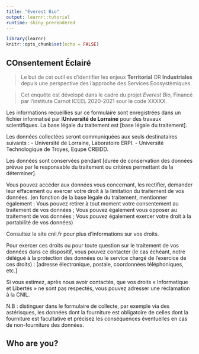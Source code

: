 ```yaml
---
title: "Everest Bio"
output: learnr::tutorial
runtime: shiny_prerendered
---
```


```r
library(learnr)
knitr::opts_chunk$set(echo = FALSE)
```


## COnsentement Éclairé

> Le but de cet outil es d'identifier les enjeux **Territorial** OR **Industriales** depuis une perspective des l'approche des Services Ecosystèmiques. 

>Cet enquête est dévelopé dans le cadre du projet *Everest Bio*, Financé par l'institute Carnot ICEEL 2020-2021 sour le code XXXXX.


Les informations recueillies sur ce formulaire sont enregistrées dans un fichier informatisé par l**Université de Lorraine** pour des travaux scientifiques. 
La base légale du traitement est [base légale du traitement].

Les données collectées seront communiquées aux seuls destinataires suivants : 
- Université de Lorraine, Laboratoire ERPI.
- Université Technologique de Troyes, Equpe CREIDD.

Les données sont conservées pendant [durée de conservation des données prévue par le responsable du traitement ou critères permettant de la déterminer].

Vous pouvez accéder aux données vous concernant, les rectifier, demander leur effacement ou exercer votre droit à la limitation du traitement de vos données. (en fonction de la base légale du traitement, mentionner également : Vous pouvez retirer à tout moment votre consentement au traitement de vos données ; Vous pouvez également vous opposer au traitement de vos données ; Vous pouvez également exercer votre droit à la portabilité de vos données)

Consultez le site cnil.fr pour plus d’informations sur vos droits.

Pour exercer ces droits ou pour toute question sur le traitement de vos données dans ce dispositif, vous pouvez contacter (le cas échéant, notre délégué à la protection des données ou le service chargé de l’exercice de ces droits) : [adresse électronique, postale, coordonnées téléphoniques, etc.] 

Si vous estimez, après nous avoir contactés, que vos droits « Informatique et Libertés » ne sont pas respectés, vous pouvez adresser une réclamation à la CNIL.

N.B : distinguer dans le formulaire de collecte, par exemple via des astérisques, les données dont la fourniture est obligatoire de celles dont la fourniture est facultative et précisez les conséquences éventuelles en cas de non-fourniture des données.



## Who are you?

```r

```



